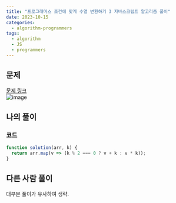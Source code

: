 ```yaml
---
title: "프로그래머스 조건에 맞게 수열 변환하기 3 자바스크립트 알고리즘 풀이"
date: 2023-10-15
categories:
  - algorithm-programmers
tags:
  - algorithm
  - JS
  - programmers
---
```


## 문제

[문제 링크](https://school.programmers.co.kr/learn/courses/30/lessons/181835)  
![image](https://github.com/makepin2r/TIL/assets/39889583/047d1c0f-717e-480d-a0a0-cb0ad1aee684)

## 나의 풀이

### 코드

```javascript
function solution(arr, k) {
  return arr.map(v => (k % 2 === 0 ? v + k : v * k));
}
```

## 다른 사람 풀이

대부분 풀이가 유사하여 생략.
